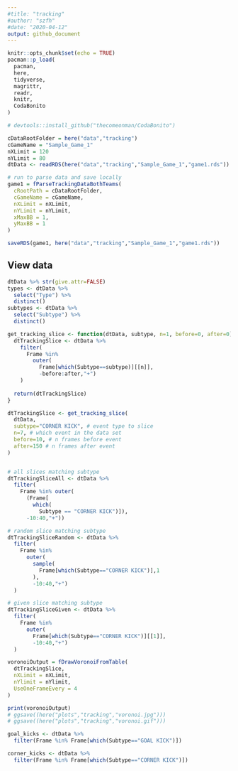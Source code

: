 ```yaml
---
#title: "tracking"
#author: "szfh"
#date: "2020-04-12"
output: github_document
---
```


```r
knitr::opts_chunk$set(echo = TRUE)
pacman::p_load(
  pacman,
  here,
  tidyverse,
  magrittr,
  readr,
  knitr,
  CodaBonito
)

# devtools::install_github("thecomeonman/CodaBonito")

cDataRootFolder = here("data","tracking")
cGameName = "Sample_Game_1"
nXLimit = 120
nYLimit = 80
dtData <- readRDS(here("data","tracking","Sample_Game_1","game1.rds"))
```

```r
# run to parse data and save locally
game1 = fParseTrackingDataBothTeams(
  cRootPath = cDataRootFolder,
  cGameName = cGameName,
  nXLimit = nXLimit,
  nYLimit = nYLimit,
  xMaxBB = 1,
  yMaxBB = 1
)

saveRDS(game1, here("data","tracking","Sample_Game_1","game1.rds"))
```

## View data

```r
dtData %>% str(give.attr=FALSE)
types <- dtData %>%
  select("Type") %>%
  distinct()
subtypes <- dtData %>%
  select("Subtype") %>%
  distinct()
```

```r
get_tracking_slice <- function(dtData, subtype, n=1, before=0, after=0){
  dtTrackingSlice <- dtData %>%
    filter(
      Frame %in%
        outer(
          Frame[which(Subtype==subtype)][[n]],
          -before:after,"+")
    )
  
  return(dtTrackingSlice)
}

dtTrackingSlice <- get_tracking_slice(
  dtData,
  subtype="CORNER KICK", # event type to slice
  n=7, # which event in the data set
  before=10, # n frames before event
  after=150 # n frames after event
)


# all slices matching subtype
dtTrackingSliceAll <- dtData %>%
  filter(
    Frame %in% outer(
      (Frame[
        which(
          Subtype == "CORNER KICK")]),
      -10:40,"+"))

# random slice matching subtype
dtTrackingSliceRandom <- dtData %>%
  filter(
    Frame %in%
      outer(
        sample(
          Frame[which(Subtype=="CORNER KICK")],1
        ),
        -10:40,"+")
  )

# given slice matching subtype
dtTrackingSliceGiven <- dtData %>%
  filter(
    Frame %in%
      outer(
        Frame[which(Subtype=="CORNER KICK")][[1]],
        -10:40,"+")
  )
```

```r
voronoiOutput = fDrawVoronoiFromTable(
  dtTrackingSlice,
  nXLimit = nXLimit,
  nYlimit = nYlimit,
  UseOneFrameEvery = 4
)

print(voronoiOutput)
# ggsave((here("plots","tracking","voronoi.jpg")))
# ggsave((here("plots","tracking","voronoi.gif")))
```

```r
goal_kicks <- dtData %>%
  filter(Frame %in% Frame[which(Subtype=="GOAL KICK")])

corner_kicks <- dtData %>%
  filter(Frame %in% Frame[which(Subtype=="CORNER KICK")])



```
